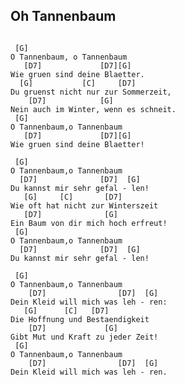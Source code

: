 ## Oh Tannenbaum {#weihnachten-oh-tannenbaum}



```

 [G]          
O Tannenbaum, o Tannenbaum
   [D7]             [D7][G]      
Wie gruen sind deine Blaetter.
  [G]           [C]     [D7]     
Du gruenst nicht nur zur Sommerzeit,
    [D7]            [G]     
Nein auch im Winter, wenn es schneit.
 [G]      
O Tannenbaum,o Tannenbaum
   [D7]             [D7][G]     
Wie gruen sind deine Blaetter!
  
 [G]  
O Tannenbaum,o Tannenbaum 
  [D7]              [D7]  [G]      
Du kannst mir sehr gefal - len!
   [G]     [C]       [D7]       
Wie oft hat nicht zur Winterszeit
   [D7]              [G]     
Ein Baum von dir mich hoch erfreut!
 [G]  
O Tannenbaum,o Tannenbaum
  [D7]              [D7]  [G]     
Du kannst mir sehr gefal - len!

 [G]    
O Tannenbaum,o Tannenbaum
    [D7]                [D7]  [G]     
Dein Kleid will mich was leh - ren:
   [G]      [C]   [D7]  
Die Hoffnung und Bestaendigkeit
    [D7]             [G]  
Gibt Mut und Kraft zu jeder Zeit!
 [G]  
O Tannenbaum,o Tannenbaum
    [D7]                [D7]  [G]     
Dein Kleid will mich was leh - ren. 

```
